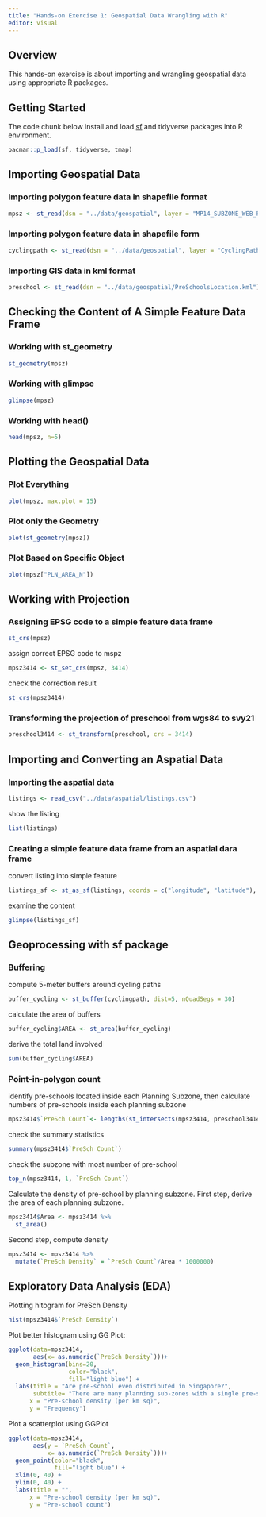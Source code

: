 ```yaml
---
title: "Hands-on Exercise 1: Geospatial Data Wrangling with R"
editor: visual
---
```


## Overview

This hands-on exercise is about importing and wrangling geospatial data using appropriate R packages.

## Getting Started

The code chunk below install and load [sf](https://r-spatial.github.io/sf/) and tidyverse packages into R environment.

```r
pacman::p_load(sf, tidyverse, tmap)
```

## Importing Geospatial Data

### Importing polygon feature data in shapefile format

```r
mpsz <- st_read(dsn = "../data/geospatial", layer = "MP14_SUBZONE_WEB_PL")
```

### Importing polygon feature data in shapefile form

```r
cyclingpath <- st_read(dsn = "../data/geospatial", layer = "CyclingPathGazette")
```

### Importing GIS data in kml format

```r
preschool <- st_read(dsn = "../data/geospatial/PreSchoolsLocation.kml")
```

## Checking the Content of A Simple Feature Data Frame

### Working with st_geometry

```r
st_geometry(mpsz)
```

### Working with glimpse

```r
glimpse(mpsz)
```

### Working with head()

```r
head(mpsz, n=5)
```

## Plotting the Geospatial Data

### Plot Everything

```r
plot(mpsz, max.plot = 15)
```

### Plot only the Geometry

```r
plot(st_geometry(mpsz))
```

### Plot Based on Specific Object

```r
plot(mpsz["PLN_AREA_N"])
```

## Working with Projection

### Assigning EPSG code to a simple feature data frame

```r
st_crs(mpsz)
```

assign correct EPSG code to mspz

```r
mpsz3414 <- st_set_crs(mpsz, 3414)
```

check the correction result

```r
st_crs(mpsz3414)
```

### Transforming the projection of preschool from wgs84 to svy21

```r
preschool3414 <- st_transform(preschool, crs = 3414)
```

## Importing and Converting an Aspatial Data

### Importing the aspatial data

```r
listings <- read_csv("../data/aspatial/listings.csv")
```

show the listing

```r
list(listings)
```

### Creating a simple feature data frame from an aspatial dara frame

convert listing into simple feature

```r
listings_sf <- st_as_sf(listings, coords = c("longitude", "latitude"), crs=4326) %>% st_transform(crs = 3414)
```

examine the content

```r
glimpse(listings_sf)
```

## Geoprocessing with sf package

### Buffering

compute 5-meter buffers around cycling paths

```r
buffer_cycling <- st_buffer(cyclingpath, dist=5, nQuadSegs = 30)
```

calculate the area of buffers

```r
buffer_cycling$AREA <- st_area(buffer_cycling)
```

derive the total land involved

```r
sum(buffer_cycling$AREA)
```

### Point-in-polygon count

identify pre-schools located inside each Planning Subzone, then calculate numbers of pre-schools inside each planning subzone

```r
mpsz3414$`PreSch Count`<- lengths(st_intersects(mpsz3414, preschool3414))
```

check the summary statistics

```r
summary(mpsz3414$`PreSch Count`)
```

check the subzone with most number of pre-school

```r
top_n(mpsz3414, 1, `PreSch Count`)
```

Calculate the density of pre-school by planning subzone. First step, derive the area of each planning subzone.

```r
mpsz3414$Area <- mpsz3414 %>%
  st_area()
```

Second step, compute density

```r
mpsz3414 <- mpsz3414 %>%
  mutate(`PreSch Density` = `PreSch Count`/Area * 1000000)
```

## Exploratory Data Analysis (EDA)

Plotting hitogram for PreSch Density

```r
hist(mpsz3414$`PreSch Density`)
```

Plot better histogram using GG Plot:

```r
ggplot(data=mpsz3414, 
       aes(x= as.numeric(`PreSch Density`)))+
  geom_histogram(bins=20, 
                 color="black", 
                 fill="light blue") +
  labs(title = "Are pre-school even distributed in Singapore?",
       subtitle= "There are many planning sub-zones with a single pre-school, on the other hand, \nthere are two planning sub-zones with at least 20 pre-schools",
      x = "Pre-school density (per km sq)",
      y = "Frequency")
```

Plot a scatterplot using GGPlot

```r
ggplot(data=mpsz3414, 
       aes(y = `PreSch Count`, 
           x= as.numeric(`PreSch Density`)))+
  geom_point(color="black", 
             fill="light blue") +
  xlim(0, 40) +
  ylim(0, 40) +
  labs(title = "",
      x = "Pre-school density (per km sq)",
      y = "Pre-school count")
```

